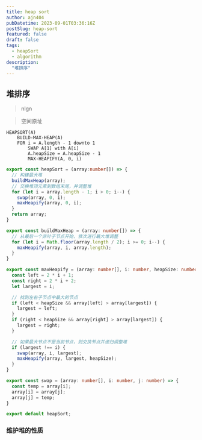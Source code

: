 ```yaml
---
title: heap sort
author: ajn404
pubDatetime: 2023-09-01T03:36:16Z
postSlug: heap-sort
featured: false
draft: false
tags:
  - heapSort
  - algorithm
description:
  "堆排序"
---
```



## 堆排序

> nlgn

> 空间原址

```
HEAPSORT(A)
    BUILD-MAX-HEAP(A)
    FOR i = A.length - 1 downto 1
        SWAP A[1] with A[i]
        A.heapSize = A.heapSize - 1
        MAX-HEAPIFY(A, 0, i)
```

<Heap  client:load/>


```ts
export const heapSort = (array:number[]) => {
  // 构建最大堆
  buildMaxHeap(array);
  // 交换堆顶元素到数组末尾，并调整堆
  for (let i = array.length - 1; i > 0; i--) {
    swap(array, 0, i);
    maxHeapify(array, 0, i);
  }
  return array;
}

export const buildMaxHeap = (array: number[]) => {
  // 从最后一个非叶子节点开始，依次进行最大堆调整
  for (let i = Math.floor(array.length / 2); i >= 0; i--) {
    maxHeapify(array, i, array.length);
  }
}

export const maxHeapify = (array: number[], i: number, heapSize: number) => {
  const left = 2 * i + 1;
  const right = 2 * i + 2;
  let largest = i;

  // 找到左右子节点中最大的节点
  if (left < heapSize && array[left] > array[largest]) {
    largest = left;
  }
  if (right < heapSize && array[right] > array[largest]) {
    largest = right;
  }

  // 如果最大节点不是当前节点，则交换节点并递归调整堆
  if (largest !== i) {
    swap(array, i, largest);
    maxHeapify(array, largest, heapSize);
  }
}

export const swap = (array: number[], i: number, j: number) => {
  const temp = array[i];
  array[i] = array[j];
  array[j] = temp;
}

export default heapSort;
```


<HeapDetail  client:load/>



### 维护堆的性质

